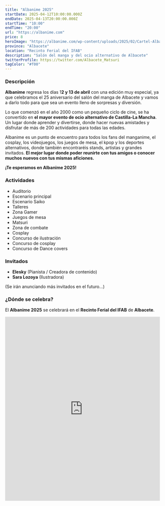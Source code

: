 ```yaml
---
title: "Albanime 2025"
startDate: 2025-04-12T10:00:00.000Z
endDate: 2025-04-13T20:00:00.000Z
startTime: "10:00"
endTime: "20:00"
url: "https://albanime.com"
price: 8
heroImage: "https://albanime.com/wp-content/uploads/2025/02/Cartel-Albanime-2025M.jpg"
province: "Albacete"
location: "Recinto Ferial del IFAB"
description: "Salón del manga y del ocio alternativo de Albacete"
twitterProfile: https://twitter.com/Albacete_Matsuri
tagColor: "#f00"
---
```


### Descripción

**Albanime** regresa los días 1**2 y 13 de abril** con una edición muy especial, ya que celebramos el 25 aniversario del salón del manga de Albacete y vamos a darlo todo para que sea un evento lleno de sorpresas y diversión.

Lo que comenzó en el año 2000 como un pequeño ciclo de cine, se ha convertido en **el mayor evento de ocio alternativo de Castilla-La Mancha**. Un lugar donde aprender y divertirse, donde hacer nuevas amistades y disfrutar de más de 200 actividades para todas las edades.

Albanime es un punto de encuentro para todos los fans del manganime, el cosplay, los videojuegos, los juegos de mesa, el kpop y los deportes alternativos, donde también encontraréis stands, artistas y grandes invitados. **El mejor lugar donde poder reunirte con tus amigos o conocer muchos nuevos con tus mismas aficiones.**

**¡Te esperamos en Albanime 2025!**

### Actividades

+ Auditorio
+ Escenario principal
+ Escenario Saiko
+ Talleres
+ Zona Gamer
+ Juegos de mesa
+ Matsuri
+ Zona de combate
+ Cosplay
+ Concurso de ilustración
+ Concurso de cosplay
+ Concurso de Dance covers

### Invitados

+ **Elesky** (Pianista / Creadora de contenido)
+ **Sara Lozoya** (Ilustradora)

(Se irán anunciando más invitados en el futuro...)

### ¿Dónde se celebra?

El **Albanime 2025** se celebrará en el **Recinto Ferial del IFAB** de **Albacete**.

<iframe src="https://www.google.com/maps/embed?pb=!1m18!1m12!1m3!1d6967.534331353317!2d-1.8823636064209064!3d39.0091494!2m3!1f0!2f0!3f0!3m2!1i1024!2i768!4f13.1!3m3!1m2!1s0xd665ef2e8e7b435%3A0x824715849ba5ae10!2sIfab%20Recinto%20Ferial!5e1!3m2!1ses!2sus!4v1741701980228!5m2!1ses!2sus" width="100%" height="600" style="border:0;" allowfullscreen="" loading="lazy" referrerpolicy="no-referrer-when-downgrade"></iframe>

